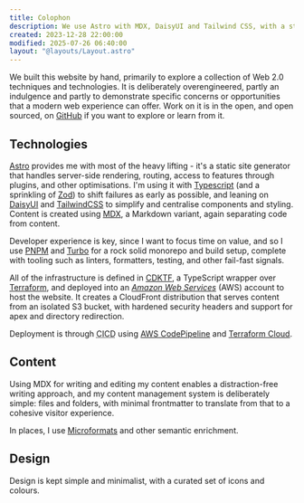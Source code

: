```yaml
---
title: Colophon
description: We use Astro with MDX, DaisyUI and Tailwind CSS, with a static site deployed onto an AWS CloudFront distribution using CDKTF
created: 2023-12-28 22:00:00
modified: 2025-07-26 06:40:00
layout: "@layouts/Layout.astro"
---
```


We built this website by hand, primarily to explore a collection of Web 2.0 techniques and technologies. It is deliberately overengineered, partly an indulgence and partly to demonstrate specific concerns or opportunities that a modern web experience can offer. Work on it is in the open, and open sourced, on [GitHub](https://github.com/grendel-consulting/www.grendel-consulting.com) if you want to explore or learn from it.

## Technologies

[Astro](https://astro.build/) provides me with most of the heavy lifting - it's a static site generator that handles server-side rendering, routing, access to features through plugins, and other optimisations. I'm using it with [Typescript](https://www.typescriptlang.org/) (and a sprinkling of [Zod](https://zod.dev/)) to shift failures as early as possible, and leaning on [DaisyUI](https://daisyui.com/) and [TailwindCSS](https://tailwindcss.com/) to simplify and centralise components and styling. Content is created using [MDX](https://mdxjs.com/), a Markdown variant, again separating code from content.

Developer experience is key, since I want to focus time on value, and so I use [PNPM](https://pnpm.io/) and [Turbo](https://turbo.build/repo) for a rock solid monorepo and build setup, complete with tooling such as linters, formatters, testing, and other fail-fast signals.

All of the infrastructure is defined in [CDKTF](https://developer.hashicorp.com/terraform/cdktf), a TypeScript wrapper over [Terraform](https://developer.hashicorp.com/terraform), and deployed into an [<dfn id="aws">Amazon Web Services</dfn>](https://aws.amazon.com/) (<abbr>AWS</abbr>) account to host the website. It creates a CloudFront distribution that serves content from an isolated S3 bucket, with hardened security headers and support for apex and directory redirection.

Deployment is through <abbr title="Continuous Integration and Continuous Deployment">CICD</abbr> using [AWS CodePipeline](https://aws.amazon.com/codepipeline/) and [Terraform Cloud](https://developer.hashicorp.com/terraform/cloud-docs).

## Content

Using MDX for writing and editing my content enables a distraction-free writing approach, and my content management system is deliberately simple: files and folders, with minimal frontmatter to translate from that to a cohesive visitor experience.

In places, I use [Microformats](https://microformats.org/wiki/Main_Page) and other semantic enrichment.

## Design

Design is kept simple and minimalist, with a curated set of icons and colours.
